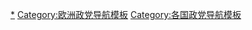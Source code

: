 {{Navbox
 | name   = 拉脱维亚政党
 | title  = {{flagicon|Latvia}} [[拉脱维亚政党列表|拉脱维亚政党]] 
|bodyclass = hlist

 | group1 = [[拉脱维亚议会|议会]] (100)
 | list1  = 
* [[社会民主党“和谐”]] (24)（包括[[拉脱维亚社会党]] 3）
* [[团结 (拉脱维亚)|团结]] (23)
* [[绿党和农民联盟]] (21)
** [[拉脱维亚农民联盟]]
** [[拉脱维亚绿党]]
** [[为了拉脱维亚和文茨皮尔斯]]
** [[利耶帕亚党]]
* [[民族联盟 (拉脱维亚)|民族联盟]] (17)
* [[为了心中的拉脱维亚]] (7)
* [[拉脱维亚地区协会]] (7)
* [[谁拥有国家？]] (1)

 | group2 = [[欧洲议会]] (8)
 | list2  =
* [[团结 (拉脱维亚)|团结]] (4)
* [[民族联盟 (拉脱维亚)|民族联盟]] (1)
* [[社会民主党“和谐”]] (1)
* [[拉脱维亚俄罗斯族联盟]] (1)
* [[绿党和农民联盟]] (1)

 | group3 = 其它政党
 | list3  =
* [[基督教民主联盟 (拉脱维亚)|基督教民主联盟]] 
* [[拉脱维亚发展]]
* [[拉脱维亚社会民主工人党]]

| below = 
* [[拉脱维亚政治]]
* [[各国执政党列表]]
* [[Portal:政治|政治专题]]
}}<noinclude>
[[Category:拉脱维亚政党|*]]
[[Category:欧洲政党导航模板]]
[[Category:各国政党导航模板]]
</noinclude>
